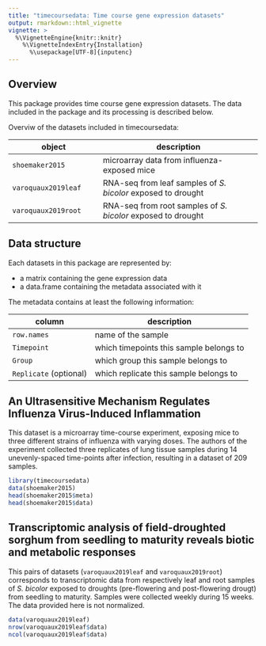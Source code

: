 ```yaml
---
title: "timecoursedata: Time course gene expression datasets"
output: rmarkdown::html_vignette
vignette: >
  %\VignetteEngine{knitr::knitr}
    %\VignetteIndexEntry{Installation}
      %\usepackage[UTF-8]{inputenc}
---
```


## Overview

This package provides time course gene expression datasets. The data included
in the package and its processing is described below. 

Overviw of the datasets included in timecoursedata:

object | description
------- | ------------
`shoemaker2015` | microarray data from influenza-exposed mice
`varoquaux2019leaf` | RNA-seq from leaf samples of *S. bicolor* exposed to drought
`varoquaux2019root` | RNA-seq from root samples of *S. bicolor* exposed to drought



## Data structure

Each datasets in this package are represented by:

- a matrix containing the gene expression data
- a data.frame containing the metadata associated with it

The metadata contains at least the following information:

column | description
----- | ----------
`row.names` | name of the sample
`Timepoint` | which timepoints this sample belongs to
`Group` | which group this sample belongs to
`Replicate` (optional) | which replicate this sample belongs to 


## An Ultrasensitive Mechanism Regulates Influenza Virus-Induced Inflammation

This dataset is a microarray time-course experiment, exposing mice to three
different strains of influenza with varying doses. The authors of the
experiment collected three replicates of lung tissue samples during 14
unevenly-spaced time-points after infection, resulting in a dataset of 209
samples.

```r
library(timecoursedata)
data(shoemaker2015)
head(shoemaker2015$meta)
head(shoemaker2015$data)
```

## Transcriptomic analysis of field-droughted sorghum from seedling to maturity reveals biotic and metabolic responses

This pairs of datasets (`varoquaux2019leaf` and `varoquaux2019root`)
corresponds to transcriptomic data from respectively leaf and root samples of
*S. bicolor* exposed to droughts (pre-flowering and post-flowering drougt)
from seedling to maturity. Samples were collected weekly during 15 weeks. 
The data provided here is not normalized.

```r
data(varoquaux2019leaf)
nrow(varoquaux2019leaf$data)
ncol(varoquaux2019leaf$data)

```

